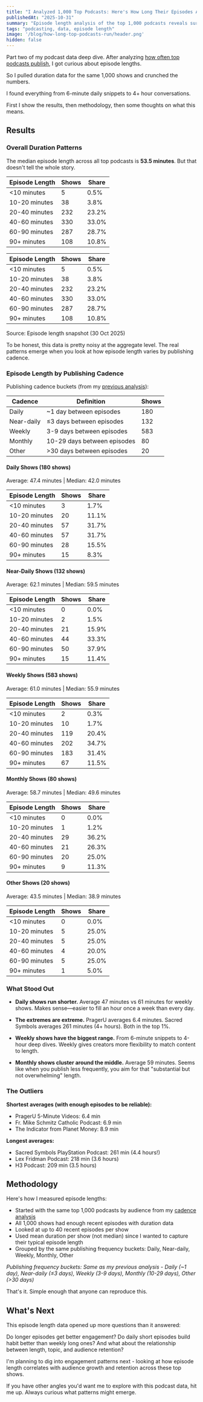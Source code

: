 ```yaml
---
title: "I Analyzed 1,000 Top Podcasts: Here's How Long Their Episodes Actually Are"
publishedAt: "2025-10-31"
summary: "Episode length analysis of the top 1,000 podcasts reveals surprising patterns across different publishing frequencies."
tags: "podcasting, data, episode length"
image: '/blog/how-long-top-podcasts-run/header.png'
hidden: false
---
```


Part two of my podcast data deep dive. After analyzing [how often top podcasts publish](/top-podcast-cadence), I got curious about episode lengths.

So I pulled duration data for the same 1,000 shows and crunched the numbers.

I found everything from 6-minute daily snippets to 4+ hour conversations.

First I show the results, then methodology, then some thoughts on what this means.

## Results

### Overall Duration Patterns

The median episode length across all top podcasts is **53.5 minutes**. But that doesn't tell the whole story.

<EpisodeLengthHistogram />

<div className="my-6 flex justify-center">
  <div className="w-full max-w-3xl overflow-hidden rounded-xl border border-border/70 bg-card shadow-sm">
    <div className="overflow-x-auto">
      <table className="min-w-full border-collapse text-sm">
        <thead>
          <tr className="text-left text-xs uppercase tracking-[0.12em] text-muted-foreground/80">
            <th className="px-5 py-3 font-medium">Episode Length</th>
            <th className="px-5 py-3 text-right font-medium">Shows</th>
            <th className="px-5 py-3 text-right font-medium">Share</th>
          </tr>
        </thead>
        <tbody>
          <tr className="border-t border-border/40 text-sm">
            <td className="px-5 py-3">&lt;10 minutes</td>
            <td className="px-5 py-3 text-right">5</td>
            <td className="px-5 py-3 text-right">0.5%</td>
          </tr>
          <tr className="border-t border-border/40 text-sm">
            <td className="px-5 py-3">10-20 minutes</td>
            <td className="px-5 py-3 text-right">38</td>
            <td className="px-5 py-3 text-right">3.8%</td>
          </tr>
          <tr className="border-t border-border/40 text-sm">
            <td className="px-5 py-3">20-40 minutes</td>
            <td className="px-5 py-3 text-right">232</td>
            <td className="px-5 py-3 text-right">23.2%</td>
          </tr>
          <tr className="border-t border-border/40 text-sm">
            <td className="px-5 py-3">40-60 minutes</td>
            <td className="px-5 py-3 text-right">330</td>
            <td className="px-5 py-3 text-right">33.0%</td>
          </tr>
          <tr className="border-t border-border/40 text-sm">
            <td className="px-5 py-3">60-90 minutes</td>
            <td className="px-5 py-3 text-right">287</td>
            <td className="px-5 py-3 text-right">28.7%</td>
          </tr>
          <tr className="border-t border-border/40 text-sm">
            <td className="px-5 py-3">90+ minutes</td>
            <td className="px-5 py-3 text-right">108</td>
            <td className="px-5 py-3 text-right">10.8%</td>
          </tr>
        </tbody>
      </table>
    </div>
  </div>
</div>
  <div className="overflow-x-auto">
    <table className="min-w-full border-collapse text-sm">
      <thead>
        <tr className="text-left text-xs uppercase tracking-[0.12em] text-muted-foreground/80">
          <th className="px-5 py-3 font-medium">Episode Length</th>
          <th className="px-5 py-3 text-right font-medium">Shows</th>
          <th className="px-5 py-3 text-right font-medium">Share</th>
        </tr>
      </thead>
      <tbody>
        <tr className="border-t border-border/40 text-sm">
          <td className="px-5 py-3">&lt;10 minutes</td>
          <td className="px-5 py-3 text-right">5</td>
          <td className="px-5 py-3 text-right">0.5%</td>
        </tr>
        <tr className="border-t border-border/40 text-sm">
          <td className="px-5 py-3">10-20 minutes</td>
          <td className="px-5 py-3 text-right">38</td>
          <td className="px-5 py-3 text-right">3.8%</td>
        </tr>
        <tr className="border-t border-border/40 text-sm">
          <td className="px-5 py-3">20-40 minutes</td>
          <td className="px-5 py-3 text-right">232</td>
          <td className="px-5 py-3 text-right">23.2%</td>
        </tr>
        <tr className="border-t border-border/40 text-sm">
          <td className="px-5 py-3">40-60 minutes</td>
          <td className="px-5 py-3 text-right">330</td>
          <td className="px-5 py-3 text-right">33.0%</td>
        </tr>
        <tr className="border-t border-border/40 text-sm">
          <td className="px-5 py-3">60-90 minutes</td>
          <td className="px-5 py-3 text-right">287</td>
          <td className="px-5 py-3 text-right">28.7%</td>
        </tr>
        <tr className="border-t border-border/40 text-sm">
          <td className="px-5 py-3">90+ minutes</td>
          <td className="px-5 py-3 text-right">108</td>
          <td className="px-5 py-3 text-right">10.8%</td>
        </tr>
      </tbody>
    </table>
  </div>
  <div className="border-t border-border/60 bg-muted/10 px-5 py-3 text-xs text-muted-foreground">
    Source: Episode length snapshot (30 Oct 2025)
  </div>
</div>

To be honest, this data is pretty noisy at the aggregate level. The real patterns emerge when you look at how episode length varies by publishing cadence.

### Episode Length by Publishing Cadence

Publishing cadence buckets (from my [previous analysis](/top-podcast-cadence)):

<div className="my-6 flex justify-center">
  <div className="w-full max-w-3xl overflow-hidden rounded-xl border border-border/70 bg-card shadow-sm">
    <div className="overflow-x-auto">
      <table className="min-w-full border-collapse text-sm">
        <thead>
          <tr className="text-left text-xs uppercase tracking-[0.12em] text-muted-foreground/80">
            <th className="px-5 py-3 font-medium">Cadence</th>
            <th className="px-5 py-3 font-medium">Definition</th>
            <th className="px-5 py-3 text-right font-medium">Shows</th>
          </tr>
        </thead>
        <tbody>
          <tr className="border-t border-border/40 text-sm">
            <td className="px-5 py-3">Daily</td>
            <td className="px-5 py-3">~1 day between episodes</td>
            <td className="px-5 py-3 text-right">180</td>
          </tr>
          <tr className="border-t border-border/40 text-sm">
            <td className="px-5 py-3">Near-daily</td>
            <td className="px-5 py-3">≤3 days between episodes</td>
            <td className="px-5 py-3 text-right">132</td>
          </tr>
          <tr className="border-t border-border/40 text-sm">
            <td className="px-5 py-3">Weekly</td>
            <td className="px-5 py-3">3-9 days between episodes</td>
            <td className="px-5 py-3 text-right">583</td>
          </tr>
          <tr className="border-t border-border/40 text-sm">
            <td className="px-5 py-3">Monthly</td>
            <td className="px-5 py-3">10-29 days between episodes</td>
            <td className="px-5 py-3 text-right">80</td>
          </tr>
          <tr className="border-t border-border/40 text-sm">
            <td className="px-5 py-3">Other</td>
            <td className="px-5 py-3">&gt;30 days between episodes</td>
            <td className="px-5 py-3 text-right">20</td>
          </tr>
        </tbody>
      </table>
    </div>
  </div>
</div>

#### Daily Shows (180 shows)
Average: 47.4 minutes | Median: 42.0 minutes

<DailyEpisodeLengthChart />

<div className="flex justify-center">
<table>
  <thead>
    <tr>
      <th>Episode Length</th>
      <th className="text-right">Shows</th>
      <th className="text-right">Share</th>
    </tr>
  </thead>
  <tbody>
    <tr>
      <td>&lt;10 minutes</td>
      <td className="text-right">3</td>
      <td className="text-right">1.7%</td>
    </tr>
    <tr>
      <td>10-20 minutes</td>
      <td className="text-right">20</td>
      <td className="text-right">11.1%</td>
    </tr>
    <tr>
      <td>20-40 minutes</td>
      <td className="text-right">57</td>
      <td className="text-right">31.7%</td>
    </tr>
    <tr>
      <td>40-60 minutes</td>
      <td className="text-right">57</td>
      <td className="text-right">31.7%</td>
    </tr>
    <tr>
      <td>60-90 minutes</td>
      <td className="text-right">28</td>
      <td className="text-right">15.5%</td>
    </tr>
    <tr>
      <td>90+ minutes</td>
      <td className="text-right">15</td>
      <td className="text-right">8.3%</td>
    </tr>
  </tbody>
</table>
</div>

#### Near-Daily Shows (132 shows)
Average: 62.1 minutes | Median: 59.5 minutes

<NearDailyEpisodeLengthChart />

<div className="flex justify-center">
<table>
  <thead>
    <tr>
      <th>Episode Length</th>
      <th className="text-right">Shows</th>
      <th className="text-right">Share</th>
    </tr>
  </thead>
  <tbody>
    <tr>
      <td>&lt;10 minutes</td>
      <td className="text-right">0</td>
      <td className="text-right">0.0%</td>
    </tr>
    <tr>
      <td>10-20 minutes</td>
      <td className="text-right">2</td>
      <td className="text-right">1.5%</td>
    </tr>
    <tr>
      <td>20-40 minutes</td>
      <td className="text-right">21</td>
      <td className="text-right">15.9%</td>
    </tr>
    <tr>
      <td>40-60 minutes</td>
      <td className="text-right">44</td>
      <td className="text-right">33.3%</td>
    </tr>
    <tr>
      <td>60-90 minutes</td>
      <td className="text-right">50</td>
      <td className="text-right">37.9%</td>
    </tr>
    <tr>
      <td>90+ minutes</td>
      <td className="text-right">15</td>
      <td className="text-right">11.4%</td>
    </tr>
  </tbody>
</table>
</div>

#### Weekly Shows (583 shows)
Average: 61.0 minutes | Median: 55.9 minutes

<WeeklyEpisodeLengthChart />

<div className="flex justify-center">
<table>
  <thead>
    <tr>
      <th>Episode Length</th>
      <th className="text-right">Shows</th>
      <th className="text-right">Share</th>
    </tr>
  </thead>
  <tbody>
    <tr>
      <td>&lt;10 minutes</td>
      <td className="text-right">2</td>
      <td className="text-right">0.3%</td>
    </tr>
    <tr>
      <td>10-20 minutes</td>
      <td className="text-right">10</td>
      <td className="text-right">1.7%</td>
    </tr>
    <tr>
      <td>20-40 minutes</td>
      <td className="text-right">119</td>
      <td className="text-right">20.4%</td>
    </tr>
    <tr>
      <td>40-60 minutes</td>
      <td className="text-right">202</td>
      <td className="text-right">34.7%</td>
    </tr>
    <tr>
      <td>60-90 minutes</td>
      <td className="text-right">183</td>
      <td className="text-right">31.4%</td>
    </tr>
    <tr>
      <td>90+ minutes</td>
      <td className="text-right">67</td>
      <td className="text-right">11.5%</td>
    </tr>
  </tbody>
</table>
</div>

#### Monthly Shows (80 shows)
Average: 58.7 minutes | Median: 49.6 minutes

<MonthlyEpisodeLengthChart />

<div className="flex justify-center">
<table>
  <thead>
    <tr>
      <th>Episode Length</th>
      <th className="text-right">Shows</th>
      <th className="text-right">Share</th>
    </tr>
  </thead>
  <tbody>
    <tr>
      <td>&lt;10 minutes</td>
      <td className="text-right">0</td>
      <td className="text-right">0.0%</td>
    </tr>
    <tr>
      <td>10-20 minutes</td>
      <td className="text-right">1</td>
      <td className="text-right">1.2%</td>
    </tr>
    <tr>
      <td>20-40 minutes</td>
      <td className="text-right">29</td>
      <td className="text-right">36.2%</td>
    </tr>
    <tr>
      <td>40-60 minutes</td>
      <td className="text-right">21</td>
      <td className="text-right">26.3%</td>
    </tr>
    <tr>
      <td>60-90 minutes</td>
      <td className="text-right">20</td>
      <td className="text-right">25.0%</td>
    </tr>
    <tr>
      <td>90+ minutes</td>
      <td className="text-right">9</td>
      <td className="text-right">11.3%</td>
    </tr>
  </tbody>
</table>
</div>

#### Other Shows (20 shows)
Average: 43.5 minutes | Median: 38.9 minutes

<OtherEpisodeLengthChart />

<div className="flex justify-center">
<table>
  <thead>
    <tr>
      <th>Episode Length</th>
      <th className="text-right">Shows</th>
      <th className="text-right">Share</th>
    </tr>
  </thead>
  <tbody>
    <tr>
      <td>&lt;10 minutes</td>
      <td className="text-right">0</td>
      <td className="text-right">0.0%</td>
    </tr>
    <tr>
      <td>10-20 minutes</td>
      <td className="text-right">5</td>
      <td className="text-right">25.0%</td>
    </tr>
    <tr>
      <td>20-40 minutes</td>
      <td className="text-right">5</td>
      <td className="text-right">25.0%</td>
    </tr>
    <tr>
      <td>40-60 minutes</td>
      <td className="text-right">4</td>
      <td className="text-right">20.0%</td>
    </tr>
    <tr>
      <td>60-90 minutes</td>
      <td className="text-right">5</td>
      <td className="text-right">25.0%</td>
    </tr>
    <tr>
      <td>90+ minutes</td>
      <td className="text-right">1</td>
      <td className="text-right">5.0%</td>
    </tr>
  </tbody>
</table>
</div>

### What Stood Out

- **Daily shows run shorter.** Average 47 minutes vs 61 minutes for weekly shows. Makes sense—easier to fill an hour once a week than every day.

- **The extremes are extreme.** PragerU averages 6.4 minutes. Sacred Symbols averages 261 minutes (4+ hours). Both in the top 1%.

- **Weekly shows have the biggest range.** From 6-minute snippets to 4-hour deep dives. Weekly gives creators more flexibility to match content to length.

- **Monthly shows cluster around the middle.** Average 59 minutes. Seems like when you publish less frequently, you aim for that "substantial but not overwhelming" length.

### The Outliers

**Shortest averages (with enough episodes to be reliable):**
- PragerU 5-Minute Videos: 6.4 min
- Fr. Mike Schmitz Catholic Podcast: 6.9 min
- The Indicator from Planet Money: 8.9 min

**Longest averages:**
- Sacred Symbols PlayStation Podcast: 261 min (4.4 hours!)
- Lex Fridman Podcast: 218 min (3.6 hours)
- H3 Podcast: 209 min (3.5 hours)

## Methodology

Here's how I measured episode lengths:

- Started with the same top 1,000 podcasts by audience from my [cadence analysis](/top-podcast-cadence)
- All 1,000 shows had enough recent episodes with duration data
- Looked at up to 40 recent episodes per show
- Used mean duration per show (not median) since I wanted to capture their typical episode length
- Grouped by the same publishing frequency buckets: Daily, Near-daily, Weekly, Monthly, Other

*Publishing frequency buckets: Same as my previous analysis - Daily (~1 day), Near-daily (≤3 days), Weekly (3-9 days), Monthly (10-29 days), Other (>30 days)*

That's it. Simple enough that anyone can reproduce this.

## What's Next

This episode length data opened up more questions than it answered:

Do longer episodes get better engagement? Do daily short episodes build habit better than weekly long ones? And what about the relationship between length, topic, and audience retention?

I'm planning to dig into engagement patterns next - looking at how episode length correlates with audience growth and retention across these top shows.

If you have other angles you'd want me to explore with this podcast data, hit me up. Always curious what patterns might emerge.
